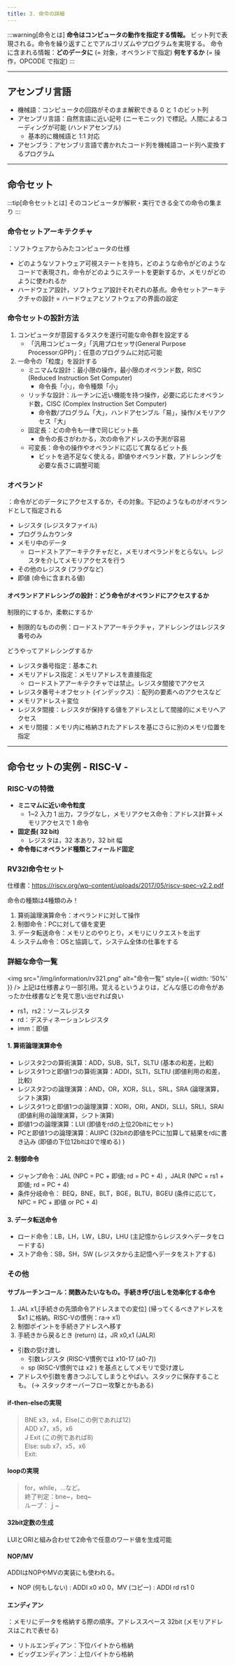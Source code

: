 ```yaml
---
title: 3. 命令の詳細
---
```

:::warning[命令とは]
**命令はコンピュータの動作を指定する情報。** ビット列で表現される。命令を繰り返すことでアルゴリズムやプログラムを実現する。 
命令に含まれる情報：**どのデータに** (= 対象，オペランドで指定) **何をするか** (= 操作，OPCODE で指定) 
:::

---

## アセンブリ言語
- 機械語：コンピュータの回路がそのまま解釈できる 0 と 1 のビット列
- アセンブリ言語：自然言語に近い記号 (ニーモニック) で標記。人間によるコーディングが可能 (ハンドアセンブル) 
    - 基本的に機械語と 1:1 対応
- アセンブラ：アセンブリ言語で書かれたコード列を機械語コード列へ変換するプログラム

---

## 命令セット
:::tip[命令セットとは]
そのコンピュータが解釈・実行できる全ての命令の集まり
:::
### 命令セットアーキテクチャ
：ソフトウェアからみたコンピュータの仕様
- どのようなソフトウェア可視ステートを持ち，どのような命令がどのようなコードで表現され，命令がどのようにステートを更新するか，メモリがどのように使われるか
- ハードウェア設計，ソフトウェア設計それぞれの基点。命令セットアーキテクチャの設計 = ハードウェアとソフトウェアの界面の設定

### 命令セットの設計方法
1. コンピュータが意図するタスクを遂行可能な命令群を設定する
    - 「汎用コンピュータ」「汎用プロセッサ(General Purpose Processor:GPP)」：任意のプログラムに対応可能
2. 一命令の「粒度」を設計する
    - ミニマムな設計：最小限の操作，最小限のオペランド数，RISC (Reduced Instruction Set Computer) 
        - 命令長「小」，命令種類「小」
    - リッチな設計：ルーチンに近い機能を持つ操作，必要に応じたオペランド数，CISC (Complex Instruction Set Computer) 
        - 命令数/プログラム「大」，ハンドアセンブル「易」，操作/メモリアクセス「大」
    - 固定長：どの命令も一律で同じビット長
        - 命令の長さがわかる，次の命令アドレスの予測が容易
    - 可変長：命令の操作やオペランドに応じて異なるビット長
        - ビットを過不足なく使える，即値やオペランド数，アドレシングを必要な長さに調整可能

### オペランド
：命令がどのデータにアクセスするか，その対象。下記のようなものがオペランドとして指定される
- レジスタ (レジスタファイル) 
- プログラムカウンタ
- メモリ中のデータ
    - ロードストアアーキテクチャだと，メモリオペランドをとらない。レジスタを介してメモリアクセスを行う
- その他のレジスタ (フラグなど) 
- 即値 (命令に含まれる値) 

#### オペランドアドレシングの設計：どう命令がオペランドにアクセスするか
制限的にするか，柔軟にするか
- 制限的なものの例：ロードストアアーキテクチャ，アドレシングはレジスタ番号のみ

どうやってアドレシングするか
- レジスタ番号指定：基本これ
- メモリアドレス指定：メモリアドレスを直接指定
    - ロードストアアーキテクチャでは禁止。レジスタ間接でアクセス
- レジスタ番号＋オフセット (インデックス) ：配列の要素へのアクセスなど
- メモリアドレス＋変位
- レジスタ間接：レジスタが保持する値をアドレスとして間接的にメモリへアクセス
- メモリ間接：メモリ内に格納されたアドレスを基にさらに別のメモリ位置を指定

---

## 命令セットの実例 - RISC-V - 
### RISC-Vの特徴
- **ミニマムに近い命令粒度**
    - 1~2 入力 1 出力，フラグなし，メモリアクセス命令：アドレス計算＋メモリアクセスで 1 命令
- **固定長( 32 bit)**
    - レジスタは，32 本あり，32 bit 幅
- **命令毎にオペランド種類とフィールド固定**

### RV32I命令セット
仕様書：https://riscv.org/wp-content/uploads/2017/05/riscv-spec-v2.2.pdf

命令の種類は4種類のみ！
1. 算術論理演算命令：オペランドに対して操作
2. 制御命令：PCに対して値を変更
3. データ転送命令：メモリとのやりとり，メモリにリクエストを出す
4. システム命令：OSと協調して，システム全体の仕事をする

### 詳細な命令一覧
<img src="/img/information/rv321.png" alt="命令一覧" style={{ width: '50%' }} />
上記は仕様書より一部引用。覚えるというよりは，どんな感じの命令があったか仕様書などを見て思い出せれば良い
- rs1，rs2：ソースレジスタ
- rd：デスティネーションレジスタ
- imm：即値
#### 1. 算術論理演算命令
- レジスタ2つの算術演算：ADD，SUB，SLT，SLTU (基本の和差，比較) 
- レジスタ1つと即値1つの算術演算：ADDI，SLTI，SLTIU (即値利用の和差，比較) 
- レジスタ2つの論理演算：AND，OR，XOR，SLL，SRL，SRA (論理演算，シフト演算) 
- レジスタ1つと即値1つの論理演算：XORI，ORI，ANDI，SLLI，SRLI，SRAI (即値利用の論理演算，シフト演算) 
- 即値1つの論理演算：LUI (即値をrdの上位20bitにセット) 
- PCと即値1つの論理演算：AUIPC (32bitの即値をPCに加算して結果をrdに書き込み (即値の下位12bitは0で埋める) ) 
#### 2. 制御命令
- ジャンプ命令：JAL (NPC = PC + 即値; rd = PC + 4) ，JALR (NPC = rs1 + 即値; rd = PC + 4) 
- 条件分岐命令： BEQ，BNE，BLT，BGE，BLTU，BGEU (条件に応じて，NPC = PC + 即値 or PC + 4)
#### 3. データ転送命令
- ロード命令：LB，LH，LW，LBU，LHU (主記憶からレジスタへデータをロードする)
- ストア命令：SB，SH，SW (レジスタから主記憶へデータをストアする)

### その他
#### サブルーチンコール：関数みたいなもの。手続き呼び出しを効率化する命令
1. JAL x1,[手続きの先頭命令アドレスまでの変位] (帰ってくるべきアドレスを $x1 に格納。RISC-Vの慣例：ra→ x1) 
2. 制御ポイントを手続きアドレスへ移す
3. 手続きから戻るとき (return) は，JR x0,x1 (JALR) 
- 引数の受け渡し
    - 引数レジスタ (RISC-V慣例では x10-17 (a0-7))
    - sp (RISC-V慣例では x2 ) を基点としてメモリで受け渡し
- アドレスや引数を書きつぶしてしまうとやばい。スタックに保存することも。 (→ スタックオーバーフロー攻撃とかもある) 

#### if-then-elseの実現
> BNE x3，x4，Else(この例であれば12)  
> ADD x7，x5，x6  
> J Exit (この例であれば8)  
> Else: sub x7，x5，x6  
> Exit:

#### loopの実現
> for，while，…など。  
> 終了判定：bne~，beq~  
> ループ：ｊ~

#### 32bit定数の生成
LUIとORIと組み合わせて2命令で任意のワード値を生成可能

#### NOP/MV
ADDIはNOPやMVの実装にも使われる。
- NOP (何もしない) : ADDI x0 x0 0，MV (コピー) : ADDI rd rs1 0

#### エンディアン
：メモリにデータを格納する際の順序。アドレススペース 32bit (メモリアドレスはこれで表せる) 
- リトルエンディアン：下位バイトから格納
- ビッグエンディアン：上位バイトから格納
